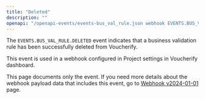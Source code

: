 ```yaml
---
title: "Deleted"
description: ""
openapi: "/openapi-events/events-bus_val_rule.json webhook EVENTS.BUS_VAL_RULE.DELETED"
---
```


The `EVENTS.BUS_VAL_RULE.DELETED` event indicates that a business validation rule has been successfully deleted from Voucherify.

This event is used in a webhook configured in Project settings in Voucherify dashboard.

<Note>This page documents only the event. If you need more details about the webhook payload data that includes this event, go to [Webhook v2024-01-01](/api-reference/introduction-to-webhooks "Introduction to webhooks v2024-01-01") page.</Note>